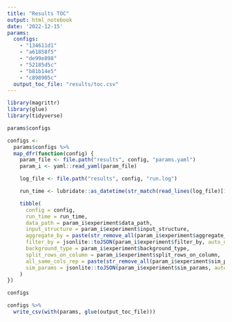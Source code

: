 ```yaml
---
title: "Results TOC"
output: html_notebook
date: '2022-12-15'
params:
  configs:
    - "134611d1"
    - "a61858f5"
    - "de99e898"
    - "52185d5c"
    - "b81b14e5"
    - "c898905c"
  output_toc_file: "results/toc.csv"
---
```


```r
library(magrittr)
library(glue)
library(tidyverse)
```


```r
params$configs
```

```r
configs <-
  params$configs %>%
  map_dfr(function(config) {
    param_file <- file.path("results", config, "params.yaml")
    param_i <- yaml::read_yaml(param_file)

    log_file <- file.path("results", config, "run.log")

    run_time <- lubridate::as_datetime(str_match(read_lines(log_file)[1], "\\[.*\\]")[[1]], tz = Sys.timezone())

    tibble(
      config = config,
      run_time = run_time,
      data_path = param_i$experiment$data_path,
      input_structure = param_i$experiment$input_structure,
      aggregate_by = paste(str_remove_all(param_i$experiment$aggregate_by, "Metadata_"), collapse = ","),
      filter_by = jsonlite::toJSON(param_i$experiment$filter_by, auto_unbox = TRUE),
      background_type = param_i$experiment$background_type,
      split_rows_on_column = param_i$experiment$split_rows_on_column,
      all_same_cols_rep = paste(str_remove_all(param_i$experiment$sim_params$all_same_cols_rep, "Metadata_"), collapse = ","),
      sim_params = jsonlite::toJSON(param_i$experiment$sim_params, auto_unbox = TRUE)
    )
})

configs
```
```r
configs %>%
  write_csv(with(params, glue(output_toc_file)))
```

